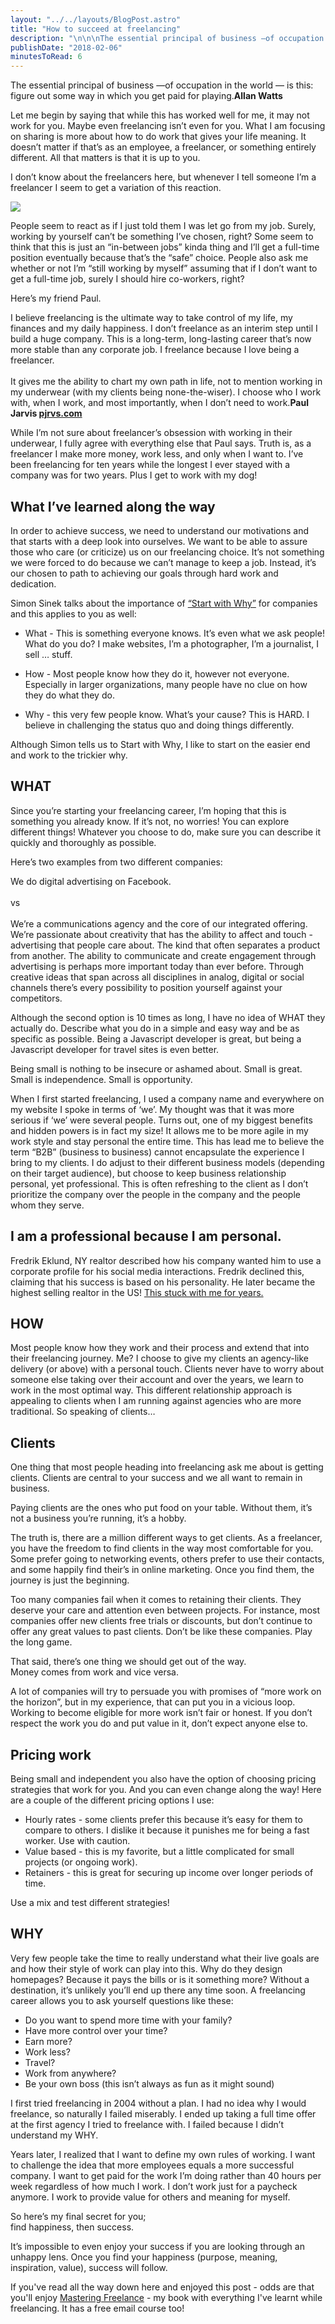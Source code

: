 ```yaml
---
layout: "../../layouts/BlogPost.astro"
title: "How to succeed at freelancing"
description: "\n\n\nThe essential principal of business —of occupation in the world — is this: figure out some way in which you get paid for playing.Allan Watts\n\n\n\nLet me begin by saying that while this has worked well for me, it may not work for you. Maybe even freelancing isn’t even for you. What I am focusing on sharing is more about how to do work that gives your life meaning. It doesn’t matter if that’s as an employee, a freelancer, or something entirely different. All that matters is that it is up to you.\n"
publishDate: "2018-02-06"
minutesToRead: 6
---
```


<div class="blockquote">
<div><p>The essential principal of business —of occupation in the world — is this: figure out some way in which you get paid for playing.<strong>Allan Watts</strong></p></div>
</div>

<p>Let me begin by saying that while this has worked well for me, it may not work for you. Maybe even freelancing isn’t even for you. What I am focusing on sharing is more about how to do work that gives your life meaning. It doesn’t matter if that’s as an employee, a freelancer, or something entirely different. All that matters is that it is up to you.</p>
<p>I don’t know about the freelancers here, but whenever I tell someone I’m a freelancer I seem to get a variation of this reaction.</p>

![](https://www.antonsten.com/content/images/2024/09/awww.gif)
<p>People seem to react as if I just told them I was let go from my job. Surely, working by yourself can’t be something I’ve chosen, right? Some seem to think that this is just an “in-between jobs” kinda thing and I’ll get a full-time position eventually because that’s the “safe” choice. People also ask me whether or not I’m “still working by myself” assuming that if I don’t want to get a full-time job, surely I should hire co-workers, right?</p>
<p>Here’s my friend Paul.</p>

<div class="blockquote">
<div><p>I believe freelancing is the ultimate way to take control of my life, my finances and my daily happiness. I don’t freelance as an interim step until I build a huge company. This is a long-term, long-lasting career that’s now more stable than any corporate job. I freelance because I love being a freelancer. <br><br>It gives me the ability to chart my own path in life, not to mention working in my underwear (with my clients being none-the-wiser). I choose who I work with, when I work, and most importantly, when I don’t need to work.<strong>Paul Jarvis <a href="https://pjrvs.com/?ref=antonsten.com">pjrvs.com</a></strong></p></div>
</div>

<p>While I’m not sure about freelancer’s obsession with working in their underwear, I fully agree with everything else that Paul says. Truth is, as a freelancer I make more money, work less, and only when I want to. I’ve been freelancing for ten years while the longest I ever stayed with a company was for two years. Plus I get to work with my dog!</p>
<h2 id="what-i%E2%80%99ve-learned-along-the-way">What I’ve learned along the way</h2>
<p>In order to achieve success, we need to understand our motivations and that starts with a deep look into ourselves. We want to be able to assure those who care (or criticize) us on our freelancing choice. It’s not something we were forced to do because we can’t manage to keep a job. Instead, it’s our chosen to path to achieving our goals through hard work and dedication.</p>
<p>Simon Sinek talks about the importance of <a href="https://startwithwhy.com/?ref=antonsten.com">“Start with Why”</a> for companies and this applies to you as well:</p>
<ul>
<li>
<p>What - This is something everyone knows. It’s even what we ask people! What do you do? I make websites, I’m a photographer, I’m a journalist, I sell … stuff.</p>
</li>
<li>
<p>How - Most people know how they do it, however not everyone. Especially in larger organizations, many people have no clue on how they do what they do.</p>
</li>
<li>
<p>Why - this very few people know. What’s your cause? This is HARD. I believe in challenging the status quo and doing things differently.</p>
</li>
</ul>
<p>Although Simon tells us to Start with Why, I like to start on the easier end and work to the trickier why.</p>
<h2 id="what">WHAT</h2>
<p>Since you’re starting your freelancing career, I’m hoping that this is something you already know. If it’s not, no worries! You can explore different things! Whatever you choose to do, make sure you can describe it quickly and thoroughly as possible.</p>
<p>Here’s two examples from two different companies:</p>

<div class="blockquote">
<div><p>We do digital advertising on Facebook.<br><br>
vs<br><br>
We’re a communications agency and the core of our integrated offering. We’re passionate about creativity that has the ability to affect and touch - advertising that people care about. The kind that often separates a product from another. The ability to communicate and create engagement through advertising is perhaps more important today than ever before. Through creative ideas that span across all disciplines in analog, digital or social channels there’s every possibility to position yourself against your competitors.</p></div>
</div>

<p>Although the second option is 10 times as long, I have no idea of WHAT they actually do. Describe what you do in a simple and easy way and be as specific as possible. Being a Javascript developer is great, but being a Javascript developer for travel sites is even better.</p>

<div class="blockquote">
<div><p>Being small is nothing to be insecure or ashamed about. Small is great. Small is independence. Small is opportunity.</p></div>
</div>

<p>When I first started freelancing, I used a company name and everywhere on my website I spoke in terms of ‘we’. My thought was that it was more serious if ‘we’ were several people. Turns out, one of my biggest benefits and hidden powers is in fact my size! It allows me to be more agile in my work style and stay personal the entire time. This has lead me to believe the term “B2B” (business to business) cannot encapsulate the experience I bring to my clients. I do adjust to their different business models (depending on their target audience), but choose to keep business relationship personal, yet professional. This is often refreshing to the client as I don’t prioritize the company over the people in the company and the people whom they serve.</p>
<h2 id="i-am-a-professional-because-i-am-personal">I am a professional because I am personal.</h2>
<p>Fredrik Eklund, NY realtor described how his company wanted him to use a corporate profile for his social media interactions. Fredrik declined this, claiming that his success is based on his personality. He later became the highest selling realtor in the US! <a href="https://www.antonsten.com/i-am-professional-because-i-am-personal/">This stuck with me for years.</a></p>
<h2 id="how">HOW</h2>
<p>Most people know how they work and their process and extend that into their freelancing journey. Me? I choose to give my clients an agency-like delivery (or above) with a personal touch. Clients never have to worry about someone else taking over their account and over the years, we learn to work in the most optimal way. This different relationship approach is appealing to clients when I am running against agencies who are more traditional. So speaking of clients…</p>
<h2 id="clients">Clients</h2>
<p>One thing that most people heading into freelancing ask me about is getting clients. Clients are central to your success and we all want to remain in business.</p>

<div class="blockquote">
<div><p>Paying clients are the ones who put food on your table. Without them, it’s not a business you’re running, it’s a hobby.</p></div>
</div>

<p>The truth is, there are a million different ways to get clients. As a freelancer, you have the freedom to find clients in the way most comfortable for you. Some prefer going to networking events, others prefer to use their contacts, and some happily find their’s in online marketing. Once you find them, the journey is just the beginning.</p>
<p>Too many companies fail when it comes to retaining their clients. They deserve your care and attention even between projects. For instance, most companies offer new clients free trials or discounts, but don’t continue to offer any great values to past clients. Don’t be like these companies. Play the long game.</p>
<p>That said, there’s one thing we should get out of the way.<br>
Money comes from work and vice versa.</p>
<p>A lot of companies will try to persuade you with promises of “more work on the horizon”, but in my experience, that can put you in a vicious loop. Working to become eligible for more work isn’t fair or honest. If you don’t respect the work you do and put value in it, don’t expect anyone else to.</p>
<h2 id="pricing-work">Pricing work</h2>
<p>Being small and independent you also have the option of choosing pricing strategies that work for you. And you can even change along the way! Here are a couple of the different pricing options I use:</p>
<ul>
<li>Hourly rates - some clients prefer this because it’s easy for them to compare to others. I dislike it because it punishes me for being a fast worker. Use with caution.</li>
<li>Value based - this is my favorite, but a little complicated for small projects (or ongoing work).</li>
<li>Retainers - this is great for securing up income over longer periods of time.</li>
</ul>
<p>Use a mix and test different strategies!</p>
<h2 id="why">WHY</h2>
<p>Very few people take the time to really understand what their live goals are and how their style of work can play into this. Why do they design homepages? Because it pays the bills or is it something more? Without a destination, it’s unlikely you’ll end up there any time soon. A freelancing career allows you to ask yourself questions like these:</p>
<ul>
<li>Do you want to spend more time with your family?</li>
<li>Have more control over your time?</li>
<li>Earn more?</li>
<li>Work less?</li>
<li>Travel?</li>
<li>Work from anywhere?</li>
<li>Be your own boss (this isn’t always as fun as it might sound)</li>
</ul>
<p>I first tried freelancing in 2004 without a plan. I had no idea why I would freelance, so naturally I failed miserably. I ended up taking a full time offer at the first agency I tried to freelance with. I failed because I didn’t understand my WHY.</p>
<p>Years later, I realized that I want to define my own rules of working. I want to challenge the idea that more employees equals a more successful company. I want to get paid for the work I’m doing rather than 40 hours per week regardless of how much I work. I don’t work just for a paycheck anymore. I work to provide value for others and meaning for myself.</p>
<p>So here’s my final secret for you;<br>
find happiness, then success.</p>
<p>It’s impossible to even enjoy your success if you are looking through an unhappy lens. Once you find your happiness (purpose, meaning, inspiration, value), success will follow.</p>
<p>If you've read all the way down here and enjoyed this post - odds are that you'll enjoy <a href="https://www.masteringfreelance.com/?ref=antonsten.com">Mastering Freelance</a> - my book with everything I've learnt while freelancing. It has a free email course too!</p>